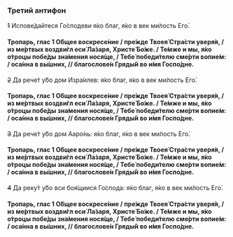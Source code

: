 ### Третий антифон

~~1~~ Испове́дайтеся Го́сподеви я́ко благ, я́ко в век ми́лость Его́.

#### Тропарь, глас 1 О́бщее воскресе́ние / пре́жде Твоея́ Стра́сти уверя́я, / из ме́ртвых воздви́гл еси́ Ла́заря, Христе́ Бо́же. / Те́мже и мы, я́ко о́троцы побе́ды зна́мения нося́ще, / Тебе́ победи́телю сме́рти вопие́м: / оса́нна в вы́шних, // благослове́н Гряды́й во и́мя Госпо́дне.

~~2~~ Да рече́т у́бо дом Изра́илев: я́ко благ, я́ко в век ми́лость Его́.

#### Тропарь, глас 1 О́бщее воскресе́ние / пре́жде Твоея́ Стра́сти уверя́я, / из ме́ртвых воздви́гл еси́ Ла́заря, Христе́ Бо́же. / Те́мже и мы, я́ко о́троцы побе́ды зна́мения нося́ще, / Тебе́ победи́телю сме́рти вопие́м: / оса́нна в вы́шних, // благослове́н Гряды́й во и́мя Госпо́дне.

~~3~~ Да рече́т у́бо дом Ааро́нь: я́ко благ, я́ко в век ми́лость Его́.

#### Тропарь, глас 1 О́бщее воскресе́ние / пре́жде Твоея́ Стра́сти уверя́я, / из ме́ртвых воздви́гл еси́ Ла́заря, Христе́ Бо́же. / Те́мже и мы, я́ко о́троцы побе́ды зна́мения нося́ще, / Тебе́ победи́телю сме́рти вопие́м: / оса́нна в вы́шних, // благослове́н Гряды́й во и́мя Госпо́дне.

~~4~~ Да реку́т у́бо вси боя́щиися Го́спода: я́ко благ, я́ко в век ми́лость Его́.

#### Тропарь, глас 1 О́бщее воскресе́ние / пре́жде Твоея́ Стра́сти уверя́я, / из ме́ртвых воздви́гл еси́ Ла́заря, Христе́ Бо́же. / Те́мже и мы, я́ко о́троцы побе́ды зна́мения нося́ще, / Тебе́ победи́телю сме́рти вопие́м: / оса́нна в вы́шних, // благослове́н Гряды́й во и́мя Госпо́дне.

